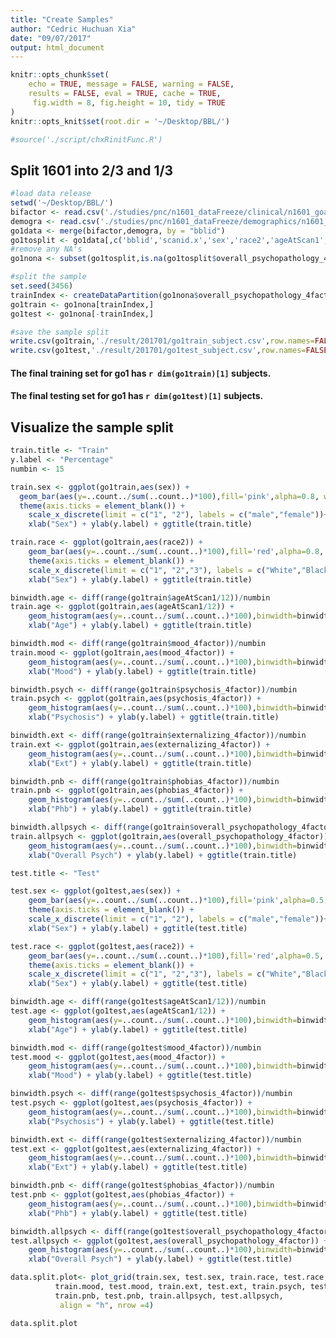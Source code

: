 ```yaml
---
title: "Create Samples"
author: "Cedric Huchuan Xia"
date: "09/07/2017"
output: html_document
---
```


```r
knitr::opts_chunk$set(
	echo = TRUE, message = FALSE, warning = FALSE,
	results = FALSE, eval = TRUE, cache = TRUE,
	 fig.width = 8, fig.height = 10, tidy = TRUE
)
knitr::opts_knit$set(root.dir = '~/Desktop/BBL/')
```

```r
#source('./script/chxRinitFunc.R')
```

## Split 1601 into 2/3 and 1/3
```r
#load data release
setwd('~/Desktop/BBL/')
bifactor <- read.csv('./studies/pnc/n1601_dataFreeze/clinical/n1601_goassess_clinical_factor_scores_20161212.csv')
demogra <- read.csv('./studies/pnc/n1601_dataFreeze/demographics/n1601_demographics_go1_20161212.csv')
go1data <- merge(bifactor,demogra, by = "bblid")
go1tosplit <- go1data[,c('bblid','scanid.x','sex','race2','ageAtScan1','mood_4factor','psychosis_4factor','externalizing_4factor','phobias_4factor','overall_psychopathology_4factor')]
#remove any NA's
go1nona <- subset(go1tosplit,is.na(go1tosplit$overall_psychopathology_4factor)==FALSE)

#split the sample
set.seed(3456)
trainIndex <- createDataPartition(go1nona$overall_psychopathology_4factor, p = 0.667, list =F,times=1)
go1train <- go1nona[trainIndex,]
go1test <- go1nona[-trainIndex,]

#save the sample split
write.csv(go1train,'./result/201701/go1train_subject.csv',row.names=FALSE, quote=FALSE)
write.csv(go1test,'./result/201701/go1test_subject.csv',row.names=FALSE, quote=FALSE)
```
#### The final training set for go1 has `r dim(go1train)[1]` subjects.
#### The final testing set for go1 has `r dim(go1test)[1]` subjects.

## Visualize the sample split
```r
train.title <- "Train"
y.label <- "Percentage"
numbin <- 15

train.sex <- ggplot(go1train,aes(sex)) +
  geom_bar(aes(y=..count../sum(..count..)*100),fill='pink',alpha=0.8, width =0.5) +
  theme(axis.ticks = element_blank()) +
	scale_x_discrete(limit = c("1", "2"), labels = c("male","female"))+
	xlab("Sex") + ylab(y.label) + ggtitle(train.title)

train.race <- ggplot(go1train,aes(race2)) +
	geom_bar(aes(y=..count../sum(..count..)*100),fill='red',alpha=0.8, width =0.5) +
	theme(axis.ticks = element_blank()) +
	scale_x_discrete(limit = c("1", "2","3"), labels = c("White","Black","Other"))+
	xlab("Sex") + ylab(y.label) + ggtitle(train.title)

binwidth.age <- diff(range(go1train$ageAtScan1/12))/numbin
train.age <- ggplot(go1train,aes(ageAtScan1/12)) +
	geom_histogram(aes(y=..count../sum(..count..)*100),binwidth=binwidth.age,fill='orange',alpha=0.8) +
	xlab("Age") + ylab(y.label) + ggtitle(train.title)

binwidth.mod <- diff(range(go1train$mood_4factor))/numbin
train.mood <- ggplot(go1train,aes(mood_4factor)) +
	geom_histogram(aes(y=..count../sum(..count..)*100),binwidth=binwidth.mod,fill='yellow',alpha=0.8) +
	xlab("Mood") + ylab(y.label) + ggtitle(train.title)

binwidth.psych <- diff(range(go1train$psychosis_4factor))/numbin
train.psych <- ggplot(go1train,aes(psychosis_4factor)) +
	geom_histogram(aes(y=..count../sum(..count..)*100),binwidth=binwidth.psych,fill='green',alpha=0.8) +
	xlab("Psychosis") + ylab(y.label) + ggtitle(train.title)

binwidth.ext <- diff(range(go1train$externalizing_4factor))/numbin
train.ext <- ggplot(go1train,aes(externalizing_4factor)) +
	geom_histogram(aes(y=..count../sum(..count..)*100),binwidth=binwidth.ext,fill='cyan',alpha=0.8) +
	xlab("Ext") + ylab(y.label) + ggtitle(train.title)

binwidth.pnb <- diff(range(go1train$phobias_4factor))/numbin
train.pnb <- ggplot(go1train,aes(phobias_4factor)) +
	geom_histogram(aes(y=..count../sum(..count..)*100),binwidth=binwidth.pnb,fill='blue',alpha=0.8) +
	xlab("Phb") + ylab(y.label) + ggtitle(train.title)

binwidth.allpsych <- diff(range(go1train$overall_psychopathology_4factor))/numbin
train.allpsych <- ggplot(go1train,aes(overall_psychopathology_4factor)) +
	geom_histogram(aes(y=..count../sum(..count..)*100),binwidth=binwidth.allpsych,fill='purple',alpha=0.8) +
	xlab("Overall Psych") + ylab(y.label) + ggtitle(train.title)

test.title <- "Test"

test.sex <- ggplot(go1test,aes(sex)) +
	geom_bar(aes(y=..count../sum(..count..)*100),fill='pink',alpha=0.5, width =0.5) +
	theme(axis.ticks = element_blank()) +
	scale_x_discrete(limit = c("1", "2"), labels = c("male","female"))+
	xlab("Sex") + ylab(y.label) + ggtitle(test.title)

test.race <- ggplot(go1test,aes(race2)) +
	geom_bar(aes(y=..count../sum(..count..)*100),fill='red',alpha=0.5, width =0.5) +
	theme(axis.ticks = element_blank()) +
	scale_x_discrete(limit = c("1", "2","3"), labels = c("White","Black","Other"))+
	xlab("Sex") + ylab(y.label) + ggtitle(test.title)

binwidth.age <- diff(range(go1test$ageAtScan1/12))/numbin
test.age <- ggplot(go1test,aes(ageAtScan1/12)) +
	geom_histogram(aes(y=..count../sum(..count..)*100),binwidth=binwidth.age,fill='orange',alpha=0.5) +
	xlab("Age") + ylab(y.label) + ggtitle(test.title)

binwidth.mod <- diff(range(go1test$mood_4factor))/numbin
test.mood <- ggplot(go1test,aes(mood_4factor)) +
	geom_histogram(aes(y=..count../sum(..count..)*100),binwidth=binwidth.mod,fill='yellow',alpha=0.5) +
	xlab("Mood") + ylab(y.label) + ggtitle(test.title)

binwidth.psych <- diff(range(go1test$psychosis_4factor))/numbin
test.psych <- ggplot(go1test,aes(psychosis_4factor)) +
	geom_histogram(aes(y=..count../sum(..count..)*100),binwidth=binwidth.psych,fill='green',alpha=0.5) +
	xlab("Psychosis") + ylab(y.label) + ggtitle(test.title)

binwidth.ext <- diff(range(go1test$externalizing_4factor))/numbin
test.ext <- ggplot(go1test,aes(externalizing_4factor)) +
	geom_histogram(aes(y=..count../sum(..count..)*100),binwidth=binwidth.ext,fill='cyan',alpha=0.5) +
	xlab("Ext") + ylab(y.label) + ggtitle(test.title)

binwidth.pnb <- diff(range(go1test$phobias_4factor))/numbin
test.pnb <- ggplot(go1test,aes(phobias_4factor)) +
	geom_histogram(aes(y=..count../sum(..count..)*100),binwidth=binwidth.pnb,fill='blue',alpha=0.5) +
	xlab("Phb") + ylab(y.label) + ggtitle(test.title)

binwidth.allpsych <- diff(range(go1test$overall_psychopathology_4factor))/numbin
test.allpsych <- ggplot(go1test,aes(overall_psychopathology_4factor)) +
	geom_histogram(aes(y=..count../sum(..count..)*100),binwidth=binwidth.allpsych,fill='purple',alpha=0.5) +
	xlab("Overall Psych") + ylab(y.label) + ggtitle(test.title)

data.split.plot<- plot_grid(train.sex, test.sex, train.race, test.race, train.age, test.age,
		  train.mood, test.mood, train.ext, test.ext, train.psych, test.psych,
		  train.pnb, test.pnb, train.allpsych, test.allpsych,
		   align = "h", nrow =4)

data.split.plot
```



